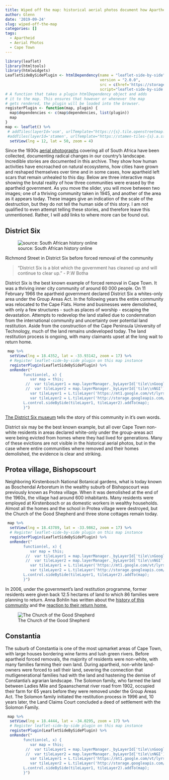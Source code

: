 ```yaml
---
title: Wiped off the map: historical aerial photos document how Apartheid tried to erase entire communities
author: Glenn
date: '2019-09-24'
slug: wiped-off-the-map
categories: []
tags: 
  - Apartheid
  - Aerial Photos
  - Cape Town
---
```

```r
library(leaflet)
library(htmltools)
library(htmlwidgets)
LeafletSideBySidePlugin <- htmlDependency(name = "leaflet-side-by-side",
                                          version = "2.0.0",
                                          src = c(href='https://storage.googleapis.com/tileserver-rsa',file = normalizePath('/Users/glenn/Documents/websites/lentilcurtain/content/posts/Js')),
                                          script="leaflet-side-by-side.js")
# A function that takes a plugin htmlDependency object and adds
# it to the map. This ensures that however or whenever the map
# gets rendered, the plugin will be loaded into the browser.
registerPlugin <- function(map, plugin) {
  map$dependencies <- c(map$dependencies, list(plugin))
  map
}
map <- leaflet() %>% 
 # addTiles(layerId='osm', urlTemplate="https://{s}.tile.openstreetmap.org/{z}/{x}/{y}.png") %>%
 #addTiles(layerId='stamen', urlTemplate="https://stamen-tiles-{s}.a.ssl.fastly.net/watercolor/{z}/{x}/{y}.png") %>%
  setView(lng = 12, lat = 50, zoom = 4)
```
Since the 1930s [aerial photographs](http://www.ngi.gov.za/) covering all of South Africa have been collected, documenting radical changes in our country's landscape. Incredible stories are documented in this archive. They show how human activities have encroached on natural ecosystems, how cities have grown and reshaped themselves over time and in some cases, how apartheid left scars that remain unhealed to this day. Below are three interactive maps showing the brutal reality of how three communities were erased by the apartheid government. As you move the slider, you will move between two images; one of a thriving community taken in 1945, and another of the area as it appears today. These images give an indication of the scale of the destruction, but they do not tell the human side of this story. I am not qualified to even attempt telling these stories, and therefore leave this unmentioned. Rather, I will add links to where more can be found out. 

## District Six
![source: South African history online](https://www.sahistory.org.za/sites/default/files/images_new/Richmond%20Street%20District%20Six.jpg "Richmond Street in District Six before forced removal of the community")  

Richmond Street in District Six before forced removal of the community

> “District Six is a blot which the government has cleaned up and will continue to clear up.” - P.W Botha

District Six is the best known example of forced removal in Cape Town. It was a thriving inner city community of around 60 000 people. On 11 February 1966 the apartheid government declared District Six a whites-only area under the Group Areas Act. In the following years the entire community was relocated to the Cape Flats. Home and businesses were demolished, with only a few structures - such as places of worship - escaping the devastation. Attempts to redevelop the land stalled due to condemnation from the international community and uncertainty over potential land restitution. Aside from the construction of the Cape Peninsula University of Technology, much of the land remains undeveloped today. The land restitution process is ongoing, with many claimants upset at the long wait to return home.

```r
 map %>%
  setView(lng = 18.4352, lat = -33.93142, zoom = 17) %>%
  # Register leaflet-side-by-side plugin on this map instance
  registerPlugin(LeafletSideBySidePlugin) %>%
  onRender("
        function(el, x) {
           var map = this;
         //  var tileLayer1 = map.layerManager._byLayerId['tile\\nGoogle'];	
         //  var tileLayer2 = map.layerManager._byLayerId['tile\\nNGI'];
           var tileLayer1 = L.tileLayer('https://mt1.google.com/vt/lyrs=s&x={x}&y={y}&z={z}',{attribution: 'Google Maps'}).addTo(map);
           var tileLayer2 = L.tileLayer('http://storage.googleapis.com/tileserver-rsa/groupareas/d6/{z}/{x}/{y}.png',{attribution: 'CD: NGI'}).addTo(map);
        L.control.sideBySide(tileLayer1, tileLayer2).addTo(map);
        }")
```

[The District Six museum](https://www.districtsix.co.za/) tells the story of this community in it's own words. 

District six may be the best known example, but all over Cape Town non-white residents in areas declared white-only under the group-areas act were being evicted from homes where they had lived for generations. Many of these evictions are not visible in the historical aerial photos, but in the case where entire communities where removed and their homes demolished, the evidence is clear and striking.

## Protea village, Bishopscourt

Neighboring Kirstenbosch National Botanical gardens, what is today known as Boschendal Arboretum in the wealthy suburb of Bishopscourt was previously known as Protea village. When it was demolished at the end of the 1960s, the village had around 600 inhabitants. Many residents were employed at Kirstenbosch or as domestic workers in wealthy households. Almost all the homes and the school in Protea village were destroyed, but the Church of the Good Shepherd and three stone cottages remain today. 


```r
 map %>%
  setView(lng = 18.43789, lat = -33.9862, zoom = 17) %>%
  # Register leaflet-side-by-side plugin on this map instance
  registerPlugin(LeafletSideBySidePlugin) %>%
  onRender("
        function(el, x) {
           var map = this;
         //  var tileLayer1 = map.layerManager._byLayerId['tile\\nGoogle'];	
         //  var tileLayer2 = map.layerManager._byLayerId['tile\\nNGI'];
           var tileLayer1 = L.tileLayer('https://mt1.google.com/vt/lyrs=s&x={x}&y={y}&z={z}',{attribution: 'Google Maps'}).addTo(map);
           var tileLayer2 = L.tileLayer('http://storage.googleapis.com/tileserver-rsa/groupareas/protea/{z}/{x}/{y}.png',{attribution: 'CD: NGI'}).addTo(map);
        L.control.sideBySide(tileLayer1, tileLayer2).addTo(map);
        }")
```

In 2006, under the government’s land restitution programme, former residents were given back 12.5 hectares of land to which 86 families were planning to return. Anna Bohlin has written about the [history of this community](https://www.tandfonline.com/doi/abs/10.1080/00020184.2011.594638) and the [reaction to their return home.](https://link.springer.com/chapter/10.1057/9781137003638_6)

![The Church of the Good  Shepherd](http://bcra.co.za/wp-content/uploads/2012/11/2012-10-19SeptOct-005.jpg "The Church of the Good  Shepherd remains and continues to serve the displaced community of Protea village and their descendants") 


## Constantia

The suburb of Constantia is one of the most upmarket areas of Cape Town, with large houses bordering wine farms and lush green rivers. Before apartheid forced removals, the majority of residents were non-white, with many families farming their own land. During apartheid, non-white land-owners were forced to sell their land, severing the connection that mutligenerational families had with the land and hastening the demise of Constantia's agrarian landscape. The Solomon family, who farmed the land between Ladies Mile and Spaanschemat river road from 1902, occupied their farm for 65 years before they were removed under the Group Areas Act. The Solomon family initiated the restitution process in 1996 and, 10 years later, the Land Claims Court concluded a deed of settlement with the Solomon Family.

```r
 map %>%
  setView(lng = 18.4444, lat = -34.0295, zoom = 17) %>%
  # Register leaflet-side-by-side plugin on this map instance
  registerPlugin(LeafletSideBySidePlugin) %>%
  onRender("
        function(el, x) {
           var map = this;
         //  var tileLayer1 = map.layerManager._byLayerId['tile\\nGoogle'];	
         //  var tileLayer2 = map.layerManager._byLayerId['tile\\nNGI'];
           var tileLayer1 = L.tileLayer('https://mt1.google.com/vt/lyrs=s&x={x}&y={y}&z={z}',{attribution: 'Google Maps'}).addTo(map);
           var tileLayer2 = L.tileLayer('http://storage.googleapis.com/tileserver-rsa/groupareas/const/{z}/{x}/{y}.png',{attribution: 'CD: NGI'}).addTo(map);
        L.control.sideBySide(tileLayer1, tileLayer2).addTo(map);
        }")
```